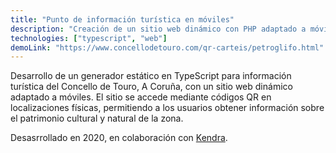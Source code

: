 ```yaml
---
title: "Punto de información turística en móviles"
description: "Creación de un sitio web dinámico con PHP adaptado a móviles y accesible mediante QR en localizaciones físicas"
technologies: ["typescript", "web"]
demoLink: "https://www.concellodetouro.com/qr-carteis/petroglifo.html"
---
```


Desarrollo de un generador estático en TypeScript para información turística del Concello de
Touro, A Coruña, con un sitio web dinámico adaptado a móviles. El sitio se accede mediante códigos QR
en localizaciones físicas, permitiendo a los usuarios obtener información sobre el patrimonio cultural
y natural de la zona.

Desasrrollado en 2020, en colaboración con [Kendra](https://kendra.es/).
